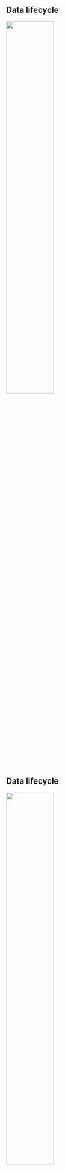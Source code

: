## Data lifecycle

![](images/data-lifecycle-0.png){width=50% fig-align='center'}


## Data lifecycle

![](images/data-lifecycle-3_5.png){width=50% fig-align='center'}

